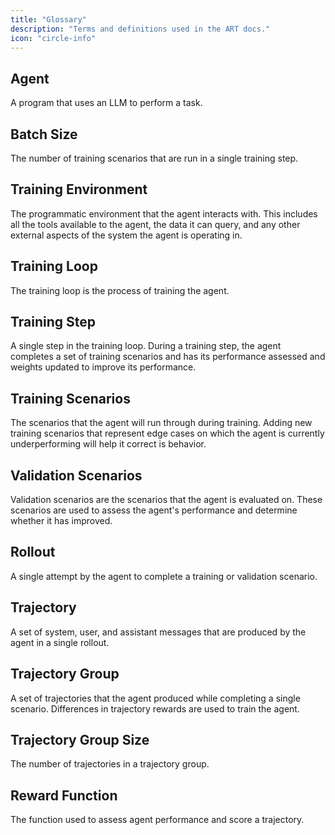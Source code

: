 ```yaml
---
title: "Glossary"
description: "Terms and definitions used in the ART docs."
icon: "circle-info"
---
```


## Agent

A program that uses an LLM to perform a task.

## Batch Size

The number of training scenarios that are run in a single training step.

## Training Environment

The programmatic environment that the agent interacts with. This includes all the tools available to the agent, the data it can query, and any other external aspects of the system the agent is operating in.

## Training Loop

The training loop is the process of training the agent.

## Training Step

A single step in the training loop. During a training step, the agent completes a set of training scenarios and has its performance assessed and weights updated to improve its performance.

## Training Scenarios

The scenarios that the agent will run through during training. Adding new training scenarios that represent edge cases on which the agent is currently underperforming will help it correct is behavior.

## Validation Scenarios

Validation scenarios are the scenarios that the agent is evaluated on. These scenarios are used to assess the agent's performance and determine whether it has improved.

## Rollout

A single attempt by the agent to complete a training or validation scenario.

## Trajectory

A set of system, user, and assistant messages that are produced by the agent in a single rollout.

## Trajectory Group

A set of trajectories that the agent produced while completing a single scenario. Differences in trajectory rewards are used to train the agent.

## Trajectory Group Size

The number of trajectories in a trajectory group.

## Reward Function

The function used to assess agent performance and score a trajectory.
